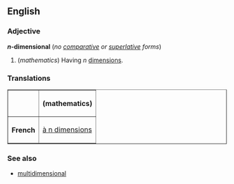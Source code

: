 ==English==
===Adjective===
'''''n''-dimensional''' (''no [[comparative]] or [[superlative]] forms'')
<!--note that the ''n'' is italicised - this is deliberate-->

#(''mathematics'') Having ''n'' [[dimension]]s.

===Translations===

<table border="1" align="center" cellpadding="5">
<tr><th>         <th> (mathematics)      </tr>
<tr><th>French   <td> [[à n dimensions]] </tr>
</table>

===See also===
*[[multidimensional]]